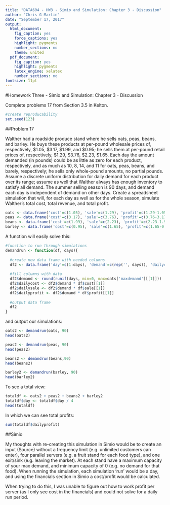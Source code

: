 ---
title: "DATA604 - HW3 - Simio and Simulation: Chapter 3 - Discussion"
author: "Chris G Martin"
date: "September 17, 2017"
output:
  html_document:
    fig_caption: yes
    force_captions: yes
    highlight: pygments
    number_sections: no
    theme: united
  pdf_document:
    fig_caption: yes
    highlight: pygments
    latex_engine: xelatex
    number_sections: no
fontsize: 11pt
---

#Homework Three - Simio and Simulation: Chapter 3 - Discussion

Complete problems 17 from Section 3.5 in Kelton.

```{r}
#create reproducability
set.seed(123)
```



##Problem 17

Walther had a roadside produce stand where he sells oats, peas, beans, and barley. He buys these products at per-pound wholesale prices of, respectively, \$1.05, \$3.17, \$1.99, and \$0.95; he sells them at per-pound retail prices of, respectively, \$1.29, \$3.76, \$2.23, \$1.65. Each day the amount demanded (in pounds) could be as little as zero for each product, respectively, and as much as 10, 8, 14, and 11 for oats, peas, beans, and barely, respectively; he sells only whole-pound amounts, no partial pounds. Assume a discrete uniform distribution for daily demand for each product over its range; assume as well that Walther always has enough inventory to satisfy all demand. The summer selling season is 90 days, and demand each day is independent of demand on other days. Create a spreadsheet simulation that will, for each day as well as for the whole season, simulate Walther's total cost, total revenue, and total profit.


```{r}
oats <- data.frame('cost'=c(1.05), 'sale'=c(1.29), 'profit'=c(1.29-1.05), 'maxdemand'=c(10))
peas <- data.frame('cost'=c(3.17), 'sale'=c(3.76), 'profit'=c(3.76-3.17), 'maxdemand'=c(8))
beans <- data.frame('cost'=c(1.99), 'sale'=c(2.23), 'profit'=c(2.23-1.99), 'maxdemand'=c(14))
barley <- data.frame('cost'=c(0.95), 'sale'=c(1.65), 'profit'=c(1.65-0.95), 'maxdemand'=c(11))
```

A function will easily solve this:

```{r}
#function to run through simulations
demandrun <- function(df, days){
  
  #create new data frame with needed columns
  df2 <- data.frame('day'=c(1:days), 'demand'=c(rep('', days)), 'dailycost'=c(rep('', days)), 'dailysale'=c(rep('', days)), 'dailyprofit'=c(rep('', days)))
  
  #fill columns with data
  df2$demand <- round(runif(days, min=0, max=oats['maxdemand'][[1]]))
  df2$dailycost <- df2$demand * df$cost[[1]]
  df2$dailysale <- df2$demand * df$sale[[1]]
  df2$dailyprofit <- df2$demand * df$profit[[1]]
  
  #output data frame
  df2
}
```

and output our simulations:

```{r}
oats2 <- demandrun(oats, 90)
head(oats2)

peas2 <- demandrun(peas, 90)
head(peas2)

beans2 <- demandrun(beans,90)
head(beans2)

barley2 <- demandrun(barley, 90)
head(barley2)
```

To see a total view:

```{r}
totaldf <- oats2 + peas2 + beans2 + barley2
totaldf$day <- totaldf$day / 4
head(totaldf)
```

In which we can see total profits:

```{r}
sum(totaldf$dailyprofit)
```

##Simio

My thoughts with re-creating this simulation in Simio would be to create an input (Source) without a frequency limit (e.g. unlimited customers can enter), four parallel servers (e.g. a fruit stand for each food type), and one exit/sink (e.g. leaving the market). At each stand have a maximum capacity of your max demand, and minimum capacity of 0 (e.g. no demand for that food). When running the simulation, each simulation 'run' would be a day, and using the financials section in Simio a cost/profit would be calculated.

When trying to do this, I was unable to figure out how to work profit per server (as I only see cost in the financials) and could not solve for a daily run period.


